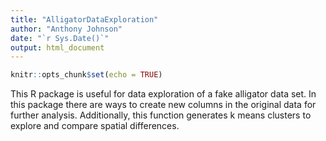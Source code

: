 ```yaml
---
title: "AlligatorDataExploration"
author: "Anthony Johnson"
date: "`r Sys.Date()`"
output: html_document
---
```


```r
knitr::opts_chunk$set(echo = TRUE)
```


This R package is useful for data exploration of a fake alligator data set. In this package there are ways to create new columns in the original data for further analysis. Additionally, this function generates k means clusters to explore and compare spatial differences. 



